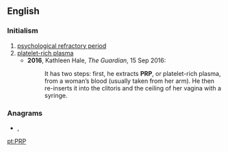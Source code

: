 {{also|PrP}}
==English==

===Initialism===
{{rfc-header|Initialism}}
{{head|en|initialism}}

# [[psychological refractory period]]
# [[platelet-rich plasma]]
#*'''2016''', Kathleen Hale, ''The Guardian'', 15 Sep 2016:
#*:It has two steps: first, he extracts '''PRP''', or platelet-rich plasma, from a woman’s blood (usually taken from her arm). He then re-inserts it into the clitoris and the ceiling of her vagina with a syringe.

===Anagrams===
* {{l|en|p.pr.}}, {{l|en|RPP}}

[[pt:PRP]]